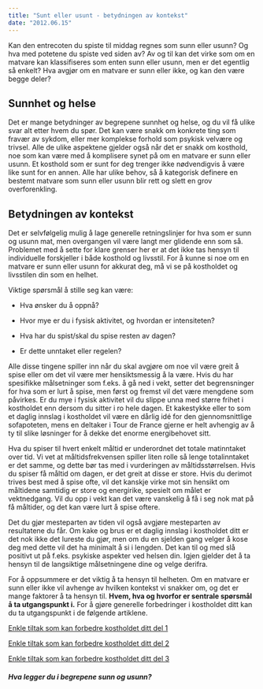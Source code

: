```yaml
---
title: "Sunt eller usunt - betydningen av kontekst"
date: "2012.06.15"
---
```


Kan den entrecoten du spiste til middag regnes som sunn eller usunn? Og hva med potetene du spiste ved siden av? Av og til kan det virke som om en matvare kan klassifiseres som enten sunn eller usunn, men er det egentlig så enkelt? Hva avgjør om en matvare er sunn eller ikke, og kan den være begge deler?

## Sunnhet og helse

Det er mange betydninger av begrepene sunnhet og helse, og du vil få ulike svar alt etter hvem du spør. Det kan være snakk om konkrete ting som fravær av sykdom, eller mer komplekse forhold som psykisk velvære og trivsel. Alle de ulike aspektene gjelder også når det er snakk om kosthold, noe som kan være med å komplisere synet på om en matvare er sunn eller usunn. Et kosthold som er sunt for deg trenger ikke nødvendigvis å være like sunt for en annen. Alle har ulike behov, så å kategorisk definere en bestemt matvare som sunn eller usunn blir rett og slett en grov overforenkling.

## Betydningen av kontekst

Det er selvfølgelig mulig å lage generelle retningslinjer for hva som er sunn og usunn mat, men overgangen vil være langt mer glidende enn som så. Problemet med å sette for klare grenser her er at det ikke tas hensyn til individuelle forskjeller i både kosthold og livsstil. For å kunne si noe om en matvare er sunn eller usunn for akkurat deg, må vi se på kostholdet og livsstilen din som en helhet.

Viktige spørsmål å stille seg kan være:

-   Hva ønsker du å oppnå?

-   Hvor mye er du i fysisk aktivitet, og hvordan er intensiteten?

-   Hva har du spist/skal du spise resten av dagen?

-   Er dette unntaket eller regelen?

Alle disse tingene spiller inn når du skal avgjøre om noe vil være greit å spise eller om det vil være mer hensiktsmessig å la være. Hvis du har spesifikke målsetninger som f.eks. å gå ned i vekt, setter det begrensninger for hva som er lurt å spise, men først og fremst vil det være mengdene som påvirkes. Er du mye i fysisk aktivitet vil du slippe unna med større frihet i kostholdet enn dersom du sitter i ro hele dagen. Et kakestykke eller to som et daglig innslag i kostholdet vil være en dårlig idé for den gjennomsnittlige sofapoteten, mens en deltaker i Tour de France gjerne er helt avhengig av å ty til slike løsninger for å dekke det enorme energibehovet sitt.

Hva du spiser til hvert enkelt måltid er underordnet det totale matinntaket over tid. Vi vet at måltidsfrekvensen spiller liten rolle så lenge totalinntaket er det samme, og dette bør tas med i vurderingen av måltidsstørrelsen. Hvis du spiser få måltid om dagen, er det greit at disse er store. Hvis du derimot trives best med å spise ofte, vil det kanskje virke mot sin hensikt om måltidene samtidig er store og energirike, spesielt om målet er vektnedgang. Vil du opp i vekt kan det være vanskelig å få i seg nok mat på få måltider, og det kan være lurt å spise oftere.

Det du gjør mesteparten av tiden vil også avgjøre mesteparten av resultatene du får. Om kake og brus er et daglig innslag i kostholdet ditt er det nok ikke det lureste du gjør, men om du en sjelden gang velger å kose deg med dette vil det ha minimalt å si i lengden. Det kan til og med slå positivt ut på f.eks. psykiske aspekter ved helsen din. Igjen gjelder det å ta hensyn til de langsiktige målsetningene dine og velge derifra.

For å oppsummere er det viktig å ta hensyn til helheten. Om en matvare er sunn eller ikke vil avhenge av hvilken kontekst vi snakker om, og det er mange faktorer å ta hensyn til. **Hvem, hva og hvorfor er sentrale spørsmål å ta utgangspunkt i.** For å gjøre generelle forbedringer i kostholdet ditt kan du ta utgangspunkt i de følgende artiklene.

[Enkle tiltak som kan forbedre kostholdet ditt del 1](kosthold-tiltak-1.qmd)

[Enkle tiltak som kan forbedre kostholdet ditt del 2](kosthold-tiltak-2.qmd)

[Enkle tiltak som kan forbedre kostholdet ditt del 3](kosthold-tiltak-3.qmd)

##### Hva legger du i begrepene sunn og usunn?
